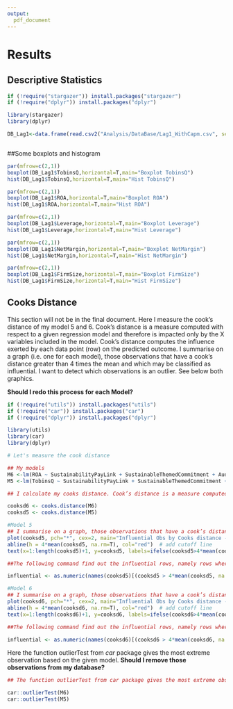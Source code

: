 ```yaml
---
output:
  pdf_document
---
```


# Results

## Descriptive Statistics

```r
if (!require("stargazer")) install.packages("stargazer")
if (!require("dplyr")) install.packages("dplyr")

library(stargazer)
library(dplyr)

DB_Lag1<-data.frame(read.csv2("Analysis/DataBase/Lag1_WithCapm.csv", sep = ";",stringsAsFactors=FALSE, header = TRUE ))



```

##Some boxplots and histogram

```r

par(mfrow=c(2,1))
boxplot(DB_Lag1$TobinsQ,horizontal=T,main="Boxplot TobinsQ")
hist(DB_Lag1$TobinsQ,horizontal=T,main="Hist TobinsQ")

par(mfrow=c(2,1))
boxplot(DB_Lag1$ROA,horizontal=T,main="Boxplot ROA")
hist(DB_Lag1$ROA,horizontal=T,main="Hist ROA")

par(mfrow=c(2,1))
boxplot(DB_Lag1$Leverage,horizontal=T,main="Boxplot Leverage")
hist(DB_Lag1$Leverage,horizontal=T,main="Hist Leverage")

par(mfrow=c(2,1))
boxplot(DB_Lag1$NetMargin,horizontal=T,main="Boxplot NetMargin")
hist(DB_Lag1$NetMargin,horizontal=T,main="Hist NetMargin")

par(mfrow=c(2,1))
boxplot(DB_Lag1$FirmSize,horizontal=T,main="Boxplot FirmSize")
hist(DB_Lag1$FirmSize,horizontal=T,main="Hist FirmSize")
```

\newpage
## Cooks Distance

This section will not be in the final document. Here I measure the cook's distance of my model 5 and 6. Cook’s distance is a measure computed with respect to a given regression model and therefore is impacted only by the X variables included in the model. Cook’s distance computes the influence exerted by each data point (row) on the predicted outcome. I summarise on a graph (i.e. one for each model), those observations that have a cook’s distance greater than 4 times the mean and which may be classified as influential. I want to detect which observations is an outlier. See below both graphics.


**Should I redo this process for each Model?**

```r
if (!require("utils")) install.packages("utils")
if (!require("car")) install.packages("car")
if (!require("dplyr")) install.packages("dplyr")

library(utils)
library(car)
library(dplyr)

# Let's measure the cook distance

## My models
M6 <-lm(ROA ~ SustainabilityPayLink + SustainableThemedCommitment + AuditScore + EnergyProductivity + CarbonProductivity + WaterProductivity + WasteProductivity + Leverage + NetMargin + FirmSize + Industry, data=DB_Lag1)
M5 <-lm(TobinsQ ~ SustainabilityPayLink + SustainableThemedCommitment + AuditScore + EnergyProductivity + CarbonProductivity + WaterProductivity + WasteProductivity + Leverage + NetMargin + FirmSize + Industry, data=DB_Lag1)

## I calculate my cooks distance. Cook’s distance is a measure computed with respect to a given regression model and therefore is impacted only by the X variables included in the model. Cook’s distance computes the influence exerted by each data point (row) on the predicted outcome.

cooksd6 <- cooks.distance(M6)
cooksd5 <- cooks.distance(M5)

#Model 5
## I summarise on a graph, those observations that have a cook’s distance greater than 4 times the mean may be classified as influential.
plot(cooksd5, pch="*", cex=2, main="Influential Obs by Cooks distance - M5")  # plot cook's distance
abline(h = 4*mean(cooksd5, na.rm=T), col="red")  # add cutoff line
text(x=1:length(cooksd5)+1, y=cooksd5, labels=ifelse(cooksd5>4*mean(cooksd5, na.rm=T),names(cooksd5),""), col="red")  # add labels

##The following command find out the influential rows, namely rows where are the outliers of my BD

influential <- as.numeric(names(cooksd5)[(cooksd5 > 4*mean(cooksd5, na.rm=T))])  

#Model 6
## I summarise on a graph, those observations that have a cook’s distance greater than 4 times the mean may be classified as influential.
plot(cooksd6, pch="*", cex=2, main="Influential Obs by Cooks distance - M6")  # plot cook's distance
abline(h = 4*mean(cooksd6, na.rm=T), col="red")  # add cutoff line
text(x=1:length(cooksd6)+1, y=cooksd6, labels=ifelse(cooksd6>4*mean(cooksd6, na.rm=T),names(cooksd6),""), col="red")  # add labels

##The following command find out the influential rows, namely rows where are the outliers of my BD

influential <- as.numeric(names(cooksd6)[(cooksd6 > 4*mean(cooksd6, na.rm=T))])
```

Here the function outlierTest from *car* package gives the most extreme observation based on the given model. **Should I remove those observations from my database?**

```r
## The function outlierTest from car package gives the most extreme observation based on the given model

car::outlierTest(M6)
car::outlierTest(M5)
```


